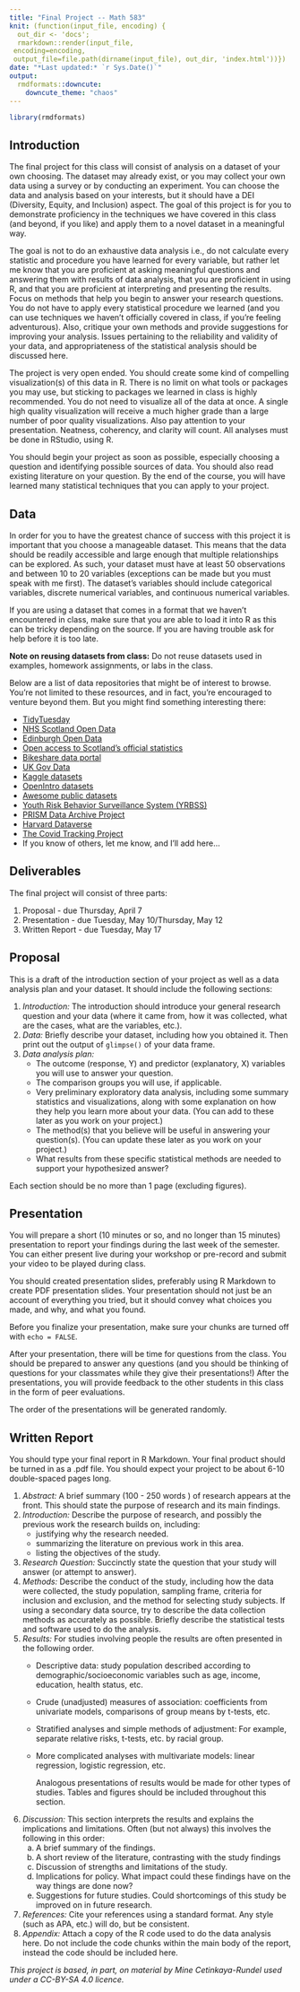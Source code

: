 ```yaml
---
title: "Final Project -- Math 583"
knit: (function(input_file, encoding) {
  out_dir <- 'docs';
  rmarkdown::render(input_file,
 encoding=encoding,
 output_file=file.path(dirname(input_file), out_dir, 'index.html'))})
date: "*Last updated:* `r Sys.Date()`"
output:
  rmdformats::downcute:
    downcute_theme: "chaos"
---
```


```r
library(rmdformats)

```

## Introduction

The final project for this class will consist of analysis on a dataset of your own choosing. The dataset may already exist, or you may collect your own data using a survey or by conducting an experiment. You can choose the data and analysis based on your interests, but it should have a DEI (Diversity, Equity, and Inclusion) aspect. The goal of this project is for you to demonstrate proficiency in the techniques we have covered in this class (and beyond, if you like) and apply them to a novel dataset in a meaningful way.

The goal is not to do an exhaustive data analysis i.e., do not calculate every statistic and procedure you have learned for every variable, but rather let me know that you are proficient at asking meaningful questions and answering them with results of data analysis, that you are proficient in using R, and that you are proficient at interpreting and presenting the results. Focus on methods that help you begin to answer your research questions. You do not have to apply every statistical procedure we learned (and you can use techniques we haven’t officially covered in class, if you’re feeling adventurous). Also, critique your own methods and provide suggestions for improving your analysis. Issues pertaining to the reliability and validity of your data, and appropriateness of the statistical analysis should be discussed here.

The project is very open ended. You should create some kind of compelling visualization(s) of this data in R.
There is no limit on what tools or packages you may use, but sticking to packages we learned in class is highly recommended.
You do not need to visualize all of the data at once.
A single high quality visualization will receive a much higher grade than a large number of poor quality visualizations.
Also pay attention to your presentation.
Neatness, coherency, and clarity will count.
All analyses must be done in RStudio, using R.

You should begin your project as soon as possible, especially choosing a question and identifying possible sources of data. You should also read existing literature on your question. By the end of the course, you will have learned many statistical techniques that you can apply to your project.

## Data

In order for you to have the greatest chance of success with this project it is important that you choose a manageable dataset.
This means that the data should be readily accessible and large enough that multiple relationships can be explored.
As such, your dataset must have at least 50 observations and between 10 to 20 variables (exceptions can be made but you must speak with me first).
The dataset's variables should include categorical variables, discrete numerical variables, and continuous numerical variables.

If you are using a dataset that comes in a format that we haven't encountered in class, make sure that you are able to load it into R as this can be tricky depending on the source.
If you are having trouble ask for help before it is too late.

**Note on reusing datasets from class:** Do not reuse datasets used in examples, homework assignments, or labs in the class.

Below are a list of data repositories that might be of interest to browse.
You're not limited to these resources, and in fact, you're encouraged to venture beyond them.
But you might find something interesting there:

-   [TidyTuesday](https://github.com/rfordatascience/tidytuesday)
-   [NHS Scotland Open Data](https://www.opendata.nhs.scot/)
-   [Edinburgh Open Data](https://edinburghopendata.info/)
-   [Open access to Scotland's official statistics](https://statistics.gov.scot/home)
-   [Bikeshare data portal](https://www.bikeshare.com/data/)
-   [UK Gov Data](https://data.gov.uk/)
-   [Kaggle datasets](https://www.kaggle.com/datasets)
-   [OpenIntro datasets](http://openintrostat.github.io/openintro/)
-   [Awesome public datasets](https://github.com/awesomedata/awesome-public-datasets)
-   [Youth Risk Behavior Surveillance System (YRBSS)](https://chronicdata.cdc.gov/Youth-Risk-Behaviors/DASH-Youth-Risk-Behavior-Surveillance-System-YRBSS/q6p7-56au)
-   [PRISM Data Archive Project](https://www.icpsr.umich.edu/icpsrweb/content/ICPSR/fenway.html)
-   [Harvard Dataverse](https://dataverse.harvard.edu/)
-   [The Covid Tracking Project](https://covidtracking.com/analysis-updates/federal-covid-data-101-how-to-find-data)
-   If you know of others, let me know, and I'll add here...

## Deliverables

The final project will consist of three parts:

1.  Proposal - due Thursday, April 7
2.  Presentation - due Tuesday, May 10/Thursday, May 12
3.  Written Report - due Tuesday, May 17

## Proposal

This is a draft of the introduction section of your project as well as a data analysis plan and your dataset. It should include the following sections:

1.  *Introduction:* The introduction should introduce your general
    research question and your data (where it came from, how it was collected,
    what are the cases, what are the variables, etc.).
2.  *Data:* Briefly describe your dataset, including how you obtained it.
    Then print out the output of `glimpse()` of your data frame.
3.  *Data analysis plan:*
    -   The outcome (response, Y) and predictor (explanatory, X) variables you will use to answer your question.
    -   The comparison groups you will use, if applicable.
    -   Very preliminary exploratory data analysis, including some summary statistics and visualizations, along with some explanation on how they help you learn more about your data.
        (You can add to these later as you work on your project.)
    -   The method(s) that you believe will be useful in answering your question(s).
        (You can update these later as you work on your project.)
    -   What results from these specific statistical methods are needed to support your hypothesized answer?

Each section should be no more than 1 page (excluding figures).

## Presentation

You will prepare a short (10 minutes or so, and no longer than 15 minutes) presentation to report your findings during the last week of the semester. 
You can either present live during your workshop or pre-record and submit your video to be played during class.

You should created presentation slides, preferably using R Markdown to create PDF presentation slides.
Your presentation should not just be an account of everything you tried, but it should convey what choices you made, and why, and what you found.

Before you finalize your presentation, make sure your chunks are turned off with `echo = FALSE`.

After your presentation, there will be time for questions from the class. You should be prepared to answer any questions (and you should be thinking of questions for your classmates while they give their presentations!) After the presentations, you will provide feedback to the other students in this class in the form of peer evaluations.

The order of the presentations will be generated randomly.


## Written Report


You should type your final report in R Markdown. Your final product should be turned in as a .pdf file. You should expect your project to be about 6-10 double-spaced pages long.

1. *Abstract:* A brief summary (100 - 250 words ) of research appears at the front. This should state the purpose of research and its main findings.
1. *Introduction:* Describe the purpose of research, and possibly the previous work the research builds on, including:
    * justifying why the research needed.
    * summarizing the literature on previous work in this area.
    * listing the objectives of the study.
1. *Research Question:* Succinctly state the question that your study will  answer (or attempt to answer).
1. *Methods:*  Describe the conduct of the study, including how the data were collected, the study population, sampling frame, criteria for inclusion and exclusion, and the method for selecting study subjects. If using a secondary data source, try to describe the data collection methods as accurately as possible. Briefly describe the statistical tests and software used to do the analysis.
1. *Results:* For studies involving people the results are often presented in the following order.
    * Descriptive data: study population described according to demographic/socioeconomic variables such as age, income, education, health status, etc.
    * Crude (unadjusted) measures of association: coefficients from univariate models, comparisons of group means by t-tests, etc.
    * Stratified analyses and simple methods of adjustment: For example, separate relative risks, t-tests, etc. by racial group.
    * More complicated analyses with multivariate models: linear regression, logistic regression, etc.

        Analogous presentations of results would be made for other types of studies. Tables and figures should be included throughout this section.
1. *Discussion:* This section interprets the results and explains the implications and limitations. Often (but not always) this involves the following in this order:
    a. A brief summary of the findings.
    a. A short review of the literature, contrasting with the study findings 
    a. Discussion of strengths and limitations of the study.
    a. Implications for policy. What impact could these findings have on the way things are done now? 
    a. Suggestions for future studies. Could shortcomings of this study be improved on in future research.
1. *References:* Cite your references using a standard format. Any style (such as APA, etc.) will do, but be consistent.
1. *Appendix:* Attach a copy of the R code used to do the data analysis here. Do not include the code chunks within the main body of the report, instead the code should be included here.

*This project is based, in part, on material by Mine Cetinkaya-Rundel used under a CC-BY-SA 4.0 licence.*